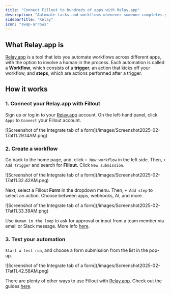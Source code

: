 ```yaml
---
title: "Connect Fillout to hundreds of apps with Relay.app"
description: "Automate tasks and workflows whenever someone completes your Fillout form. Use Relay’s human-in-the-loop feature to request for a team member’s approval or input."
sidebarTitle: "Relay"
icon: "swap-arrows"
---
```


## What Relay.app is

[Relay.app](http://Relay.app) is a tool that lets you automate workflows across different apps, with the option to involve a human in the process. Each automation is called a **Workflow**, which consists of a **trigger**, an action that kicks off your workflow, and **steps**, which are actions performed after a trigger.

## How it works

### ******1. Connect your Relay.app with Fillout******

Sign up or log in to your [Relay.app](http://Relay.app) account. On the left-hand panel, click `Apps` to `Connect` your Fillout account.

<Frame>
  ![Screenshot of the Integrate tab of a form](/images/Screenshot2025-02-17at11.29.14AM.png)
</Frame>

### **2. Create a workflow**

Go back to the home page, and, click `+ New workflow` in the left side. Then, `+ Add trigger` and search for **Fillout.** Click `New submission`.

<Frame>
  ![Screenshot of the Integrate tab of a form](/images/Screenshot2025-02-17at11.32.42AM.png)
</Frame>

Next, select a Fillout **Form** in the dropdown menu. Then, `+ Add step` to select an action. Choose between apps, webhooks, AI, and more.

<Frame>
  ![Screenshot of the Integrate tab of a form](/images/Screenshot2025-02-17at11.33.39AM.png)
</Frame>

Use `Human in the loop` to ask for approval or input from a team member via email or Slack message. More info [here](https://www.relay.app/features/human-in-the-loop).

### **3. Test your automation**

`Start a test run`, and choose a form submission from the list in the pop-up.

<Frame style={{ width: '432px', height: '190px' }}>
  ![Screenshot of the Integrate tab of a form](/images/Screenshot2025-02-17at11.42.58AM.png)
</Frame>

There are plenty of other ways to use Fillout with [Relay.app](http://Relay.app). Check out the guides [here](https://www.relay.app/apps/fillout/integrations).

